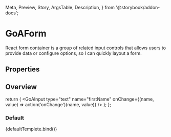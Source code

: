   Meta,
  Preview,
  Story,
  ArgsTable,
  Description,
} from '@storybook/addon-docs';


<Meta title="Experimental/Web Components/Form" component={GoAFormItem} />

# GoAForm

React form container is a group of related input controls that allows users to provide data or configure options, so I can quickly layout a form.

## Properties

<ArgsTable of={GoAFormItem} />

## Overview

  return (
    <GoAFormItem label="First Name" helpText="Do you need help" error="Uh no!">
      <GoAInput
        type="text"
        name="firstName"
        onChange={(name, value) => action('onChange')(name, value)}
      />
    </GoAFormItem>
  );
};

### Default

<Canvas>
  <Story name="Default" height="400px" args={{}}>
    {defaultTemplete.bind()}
  </Story>
</Canvas>
